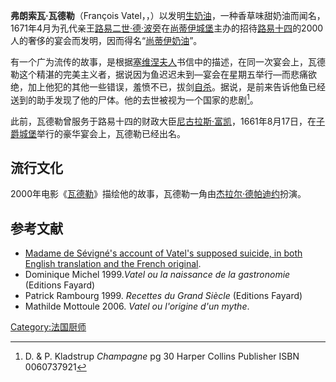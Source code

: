 {{noteTA
|T=zh-hant:法蘭索瓦·華泰爾; zh-hans:弗朗索瓦·瓦德勒;
|G1=Show
|1=zh-hant:法蘭索瓦·華泰爾; zh-hans:弗朗索瓦·瓦德勒;
|2=zh-hant:華泰爾; zh-hans:瓦德勒;
}}
'''弗朗索瓦·瓦德勒'''（François Vatel，{{IPA-fr|fʁɑ̃swa vatɛl}}，{{bd|1631年||1671年|4月24日}}）以发明[[生奶油|生奶油]]，一种香草味甜奶油而闻名，1671年4月为孔代亲王[[路易二世·德·波旁_(孔代亲王)|路易二世·德·波旁]]在[[尚蒂伊城堡|尚蒂伊城堡]]主办的招待[[路易十四|路易十四]]的2000人的奢侈的宴会而发明，因而得名“[[掼奶油|尚蒂伊奶油]]”。

有一个广为流传的故事，是根据[[塞维涅夫人|塞维涅夫人]]书信中的描述，在同一次宴会上，瓦德勒这个精湛的完美主义者，据说因为鱼迟迟未到—宴会在星期五举行—而悲痛欲绝，加上他犯的其他一些错误，羞愤不已，拔剑[[自杀|自杀]]。据说，是前来告诉他鱼已经送到的助手发现了他的尸体。他的去世被视为一个国家的悲剧<ref name="Kladstrup pg 30">D. & P. Kladstrup ''Champagne'' pg 30 Harper Collins Publisher ISBN 0060737921</ref>。

此前，瓦德勒曾服务于路易十四的财政大臣[[尼古拉斯·富凯|尼古拉斯·富凯]]，1661年8月17日，在[[子爵城堡|子爵城堡]]举行的豪华宴会上，瓦德勒已经出名。 

==流行文化== 
2000年电影《[[烈愛灼身|瓦德勒]]》描绘他的故事，瓦德勒一角由[[傑哈·德巴狄厄|杰拉尔·德帕迪约]]扮演。

==参考文献==
{{Reflist}}
* [https://web.archive.org/web/20110714165058/http://vatel.netfirms.com/ Madame de Sévigné's account of Vatel's supposed suicide, in both English translation and the French original].
* Dominique Michel 1999.''Vatel ou la naissance de la gastronomie'' (Editions Fayard)
* Patrick Rambourg 1999. ''Recettes du Grand Siècle'' (Editions Fayard)
* Mathilde Mottoule 2006. ''Vatel ou l'origine d'un mythe''.

{{Authority control}}
{{DEFAULTSORT:Vatel, Francois}}
[[Category:法国厨师|Category:法国厨师]]